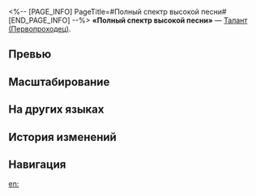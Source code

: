 <%-- [PAGE_INFO]
PageTitle=#Полный спектр высокой песни#
[END_PAGE_INFO] --%>
{{Навык Инфобокс
|Название         = Полный спектр высокой песни
|Изображение      = Навык Полный спектр высокой песни.png
|Персонаж         = Первопроходец (Гармония)
|Тип              = Талант
|Тэг              = Поддержка
|УронСтойк        = 
|ЭнергияГен       = 
|Энергия          = 
|Длительность     = 
|Описание         = После пробития уязвимости противника Первопроходец немедленно восстанавливает {{Цвет|Выделенный|5—11}} ед. энергии.
|Свойство1        = 
|Масштабирование1 = 
}}
'''«Полный спектр высокой песни»''' — [[Талант]] [[(Первопроходец)]].

==Превью==
{{Превью
|Файл = Полный спектр высокой песни Превью
}}

==Масштабирование==
{{Масштабирование навыка|тип=Талант
|500%;550%;600%;650%;700%;750%;812.5%;875%;937.5%;1000%;1050%;1100%;1150%;1200%;1250%
}}

==На других языках==
{{На других языках
|en   = Full-on Aerial Dance
|zhs  = 全屏段的高空踏歌
|zht  = 全屏段的高空踏歌
|ja   = エアリアルステップ
|ko   = 올 채널 에어리얼 댄스
|es   = Danza aérea panorámica
|fr   = Ballet aérien
|ru   = Полный спектр высокой песни
|th   = Full-on Aerial Dance
|vi   = Ca Múa Trên Không Toàn Màn Hình
|de   = Tanzlieder auf ganzem Spektrum
|id   = Full-on Aerial Dance
|pt   = Dança Aérea Absoluta
}}

==История изменений==
{{История изменений|3.5}}

==Навигация==
{{Навык Навбокс|Первопроходец (Гармония)}}

[[en:]]
